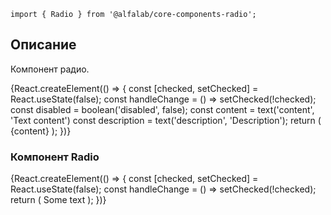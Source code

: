


<Meta title='Компоненты|Radio' component={Radio} />

<Title>
    Radio ({name}@{version})
</Title>

```tsx
import { Radio } from '@alfalab/core-components-radio';
```

## Описание

Компонент радио.

<Story name='Песочница'>
    {React.createElement(() => {
        const [checked, setChecked] = React.useState(false);
        const handleChange = () => setChecked(!checked);
        const disabled = boolean('disabled', false);
        const content = text('content', 'Text content')
        const description = text('description', 'Description');
        return (
            <Radio
                disabled={disabled}
                onChange={handleChange}
                checked={checked}
                description={description}
            >
                {content}
            </Radio>
        );
    })}
</Story>

<Props of={Radio} />

### Компонент Radio

<Preview>
    {React.createElement(() => {
        const [checked, setChecked] = React.useState(false);
        const handleChange = () => setChecked(!checked);
        return (
            <Radio
                onChange={handleChange}
                checked={checked}
                description="Some description"
            >
                Some text
            </Radio>
        );
    })}
</Preview>
